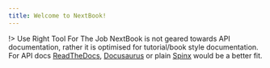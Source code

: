 ```yaml
---
title: Welcome to NextBook!
---
```



<Readme />

!> Use Right Tool For The Job NextBook is not geared towards API documentation, rather it is optimised for tutorial/book style documentation. For API docs [ReadTheDocs](https://readthedocs.org/), [Docusaurus](https://docusaurus.io/) or plain [Spinx](https://www.sphinx-doc.org/en/master/usage/restructuredtext/basics.html) would be a better fit.
